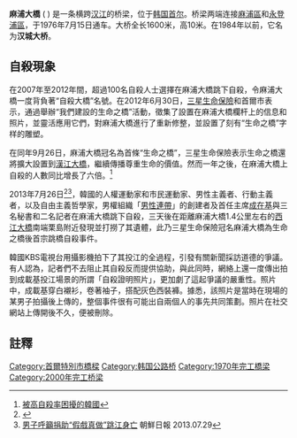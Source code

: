 {{Infobox Korean name
|img=Seoul-Han.River-01.jpg
|caption=
|hangul=마포대교
|hanja=麻浦大橋
|rr=Mapo Daegyo
|mr=Map'o Taegyo
}}

'''麻浦大橋''' ( {{kor|諺=마포대교|漢=麻浦大橋|名=南|羅=Mapo Daegyo}} ) 是一条横跨[[汉江_(韩国)|汉江]]的桥梁，位于[[韩国|韩国]][[首尔|首尔]]。桥梁两端连接[[麻浦區|麻浦區]]和[[永登浦區|永登浦區]]，于1976年7月15日通车。大桥全长1600米，高10米。在1984年以前，它名为'''汉城大桥'''。
==自殺現象==
在2007年至2012年間，超過100名自殺人士選擇在麻浦大橋跳下自殺，令麻浦大橋一度背負著“自殺大橋”名號。在2012年6月30日，[[三星生命保險|三星生命保險]]和首爾市表示，通過舉辦“我們建設的生命之橋”活動，徵集了設置在麻浦大橋欄杆上的信息和照片，並靈活應用它們，對麻浦大橋進行了重新修整，並設置了刻有“生命之橋”字样的雕塑。

在同年9月26日，麻浦大橋冠名為首條“生命之橋”，三星生命保險表示生命之橋還將擴大設置到[[漢江大橋|漢江大橋]]，繼續傳播尊重生命的價值。然而一年之後，在麻浦大橋上自殺的人數同比增長了六倍。<ref>[http://cn.nytimes.com/opinion/20140408/c08kim/en-us/ 被高自殺率困擾的韓國]</ref>

2013年7月26日<ref>{{Cite web |url=http://news.singtao.ca/toronto/2013-07-28/world1374995570d4617082.html |title=韓男子投江自盡 電視台全程拍攝 |access-date=2013-09-04 |archive-url=https://web.archive.org/web/20130923013733/http://news.singtao.ca/toronto/2013-07-28/world1374995570d4617082.html |archive-date=2013-09-23 |dead-url=yes }}</ref><ref>[http://chinese.chosun.com/big5/site/data/html_dir/2013/07/30/20130730000014.html 男子呼籲捐助“假戲真做”跳江身亡] {{Wayback|url=http://chinese.chosun.com/big5/site/data/html_dir/2013/07/30/20130730000014.html |date=20130923002018 }} 朝鮮日報 2013.07.29</ref>，韓國的人權運動家和市民運動家、男性主義者、行動主義者，以及自由主義哲學家，男權組織「[[男性連帶|男性連帶]]」的創建者及首任主席[[成在基|成在基]]與三名秘書和二名記者在麻浦大橋跳下自殺，三天後在距離麻浦大橋1.4公里左右的[[西江大橋|西江大橋]]南端栗島附近發現並打撈了其遺體，此乃三星生命保險冠名麻浦大橋為生命之橋後首宗跳橋自殺事件。

韓國KBS電視台用攝影機拍下了其投江的全過程，引發有關新聞採訪道德的爭議。有人認為，記者們不去阻止其自殺反而提供協助，與此同時，網絡上還一度傳出拍到成載基投江場景的所謂「自殺證明照片」，更加劇了這起爭議的嚴重性。照片中，成載基穿白襯衫，卷著袖子，搭配灰色西裝褲。據悉，該照片是當時在現場的某男子拍攝後上傳的，整個事件很有可能出自兩個人的事先共同策劃。照片在社交網站上傳開後不久，便被刪除。{{汉江大桥}}

==註釋==
{{reflist}}

[[Category:首爾特別市橋樑|Category:首爾特別市橋樑]]
[[Category:韩国公路桥|Category:韩国公路桥]]
[[Category:1970年完工橋梁|Category:1970年完工橋梁]]
[[Category:2000年完工桥梁|Category:2000年完工桥梁]]